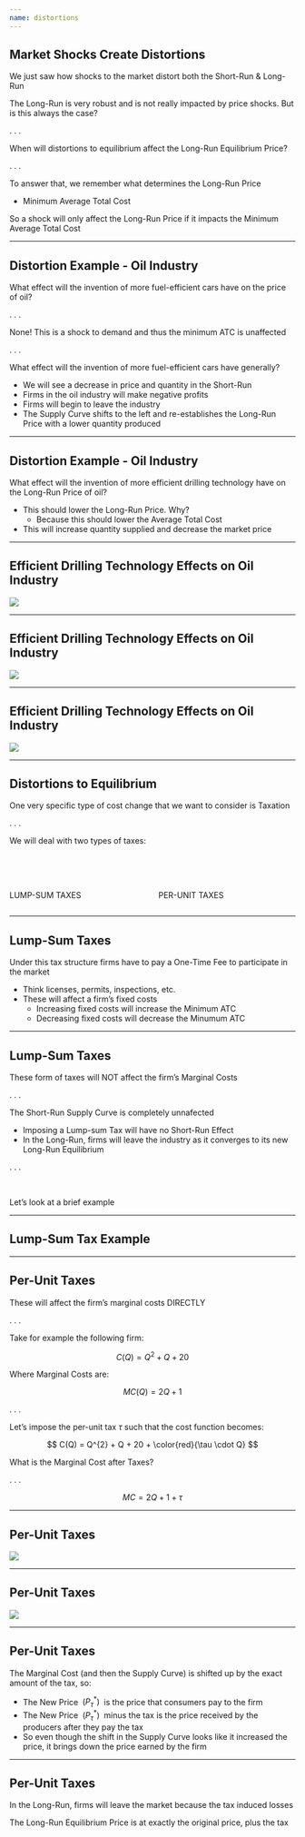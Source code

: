 ```yaml
---
name: distortions
---
```


## Market Shocks Create Distortions

We just saw how shocks to the market distort both the [Short-Run & Long-Run]{.hi} 

The [Long-Run]{.hi} is very robust and is not really impacted by price shocks. But is this always the case? 

. . .

[When will distortions to equilibrium affect the Long-Run Equilibrium Price?]{.hi .align-center}

. . .

To answer that, we remember what determines the [Long-Run Price]{.hi}

::: {.fragment}
- Minimum Average Total Cost
:::

::: {.fragment}
[So a shock will only affect the Long-Run Price if it impacts the Minimum Average Total Cost]{.hi .note .align-center}
:::

---

## Distortion Example - Oil Industry

What effect will the invention of more [fuel-efficient cars]{.h} have on the price of oil?

. . . 

[None!]{.hi-red} This is a shock to demand and thus the [minimum ATC]{.hi} is unaffected

. . . 

What effect will the invention of more [fuel-efficient cars]{.h} have generally?

::: {.incremental}
- We will see a [decrease]{.hi-red} in price and quantity in the [Short-Run]{.hi}
- Firms in the oil industry will make [negative profits]{.hi-red}
- Firms will begin to leave the industry
- The [Supply Curve]{.hi} shifts to the left and re-establishes the [Long-Run Price]{.hi} with a lower quantity produced
:::

---

## Distortion Example - Oil Industry

What effect will the invention of [more efficient drilling technology]{.hi} have on the [Long-Run Price]{.hi} of oil?

::: {.incremental}
- This should lower the [Long-Run Price]{.hi}. Why?
    - Because this should lower the [Average Total Cost]{.h}
- This will increase quantity supplied and decrease the market price
:::

---

## Efficient Drilling Technology Effects on Oil Industry

![](images/oil-industry-1.png){fig-align="center"}

---

## Efficient Drilling Technology Effects on Oil Industry

![](images/oil-industry-2.png){fig-align="center"}

---

## Efficient Drilling Technology Effects on Oil Industry

![](images/oil-industry-3.png){fig-align="center"}

---

## Distortions to Equilibrium

One very specific type of cost change that we want to consider is [Taxation]{.hi-red}

. . .

We will deal with two types of taxes:

:::: {.columns}

::: {.column width="50%"}

<br><br><br>
[LUMP-SUM TAXES]{.hi .big .align-center}

:::

::: {.column width="50%"}

<br><br><br>
[PER-UNIT TAXES]{.hi .big .align-center}

:::

::::

---

## Lump-Sum Taxes

Under this [tax structure]{.hi} firms have to pay a [One-Time Fee]{.hi-orange} to participate in the market

::: {.incremental}
- Think licenses, permits, inspections, etc.
- These will affect a firm's fixed costs
    - Increasing fixed costs will increase the [Minimum ATC]{.hi}
    - Decreasing fixed costs will decrease the [Minumum ATC]{.hi}
:::

---

## Lump-Sum Taxes

[These form of taxes will NOT affect the firm's Marginal Costs]{.hi .align-center}

. . .

[The Short-Run Supply Curve is completely unnafected]{.hi .align-center}

::: {.incremental}
- Imposing a [Lump-sum Tax]{.hi-orange} will have no [Short-Run Effect]{.hi}
- In the [Long-Run]{.hi}, firms will leave the industry as it converges to its new [Long-Run Equilibrium]{.hi}
:::

. . .

<br> 

[Let's look at a brief example]{.hi .align-center}

---

## Lump-Sum Tax Example


---

## Per-Unit Taxes {.smaller}

These will affect the firm's marginal costs [DIRECTLY]{.hi}

. . .

Take for example the following firm:

$$
    C(Q) = Q^{2} + Q + 20
$$

Where [Marginal Costs]{.hi} are:

$$
    MC(Q) = 2Q + 1
$$

. . .

Let's impose the per-unit tax $\tau$ such that the cost function becomes:

$$
    C(Q) = Q^{2} + Q + 20 + \color{red}{\tau \cdot Q}
$$

[What is the Marginal Cost after Taxes?]{.hi .note .align-center}

. . .

$$
    MC = 2Q + 1 + \tau 
$$

---

## Per-Unit Taxes

![](images/per-unit-tax-1.png){fig-align="center"}

---

## Per-Unit Taxes

![](images/per-unit-tax-2.png){fig-align="center"}

---

## Per-Unit Taxes

The [Marginal Cost (and then the Supply Curve)]{.hi} is shifted up by the exact amount of the tax, so:

::: {.incremental}
- The [New Price $\; (P_{\tau}^{*}) \;$]{.hi} is the price that consumers pay to the firm 
- The [New Price $\; (P_{\tau}^{*}) \;$ minus the tax]{.hi} is the price received by the producers [after they pay the tax]{.hi-red}
- So even though the shift in the [Supply Curve]{.hi} looks like it increased the price, [it brings down the price earned by the firm]{.hi-red}  
:::

---

## Per-Unit Taxes

In the [Long-Run]{.hi}, firms will leave the market because the [tax induced losses]{.hi-red}

The [Long-Run Equilibrium Price]{.hi} is at exactly the original price, plus the tax

